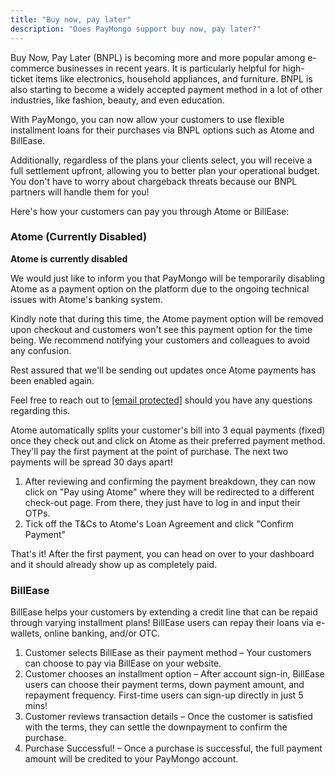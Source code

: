 ```yaml
---
title: "Buy now, pay later"
description: "Does PayMongo support buy now, pay later?"
---
```


Buy Now, Pay Later (BNPL) is becoming more and more popular among e-commerce businesses in recent years. It is particularly helpful for high-ticket items like electronics, household appliances, and furniture. BNPL is also starting to become a widely accepted payment method in a lot of other industries, like fashion, beauty, and even education.

With PayMongo, you can now allow your customers to use flexible installment loans for their purchases via BNPL options such as Atome and BillEase.

Additionally, regardless of the plans your clients select, you will receive a full settlement upfront, allowing you to better plan your operational budget. You don't have to worry about chargeback threats because our BNPL partners will handle them for you!

  Here's how your customers can pay you through Atome or BillEase: 

### Atome (Currently Disabled)

<Warning>

**Atome is currently disabled**

We would just like to inform you that PayMongo will be temporarily disabling Atome as a payment option on the platform due to the ongoing technical issues with Atome's banking system.

Kindly note that during this time, the Atome payment option will be removed upon checkout and customers won't see this payment option for the time being. We recommend notifying your customers and colleagues to avoid any confusion.

Rest assured that we'll be sending out updates once Atome payments has been enabled again. 

Feel free to reach out to [\[email protected\]](/cdn-cgi/l/email-protection#daa9afaaaab5a8ae9aaabba3b7b5b4bdb5f4b9b5b7) should you have any questions regarding this.
</Warning>

Atome automatically splits your customer's bill into 3 equal payments (fixed) once they check out and click on Atome as their preferred payment method. They'll pay the first payment at the point of purchase. The next two payments will be spread 30 days apart!

1. After reviewing and confirming the payment breakdown, they can now click on "Pay using Atome" where they will be redirected to a different check-out page. From there, they just have to log in and input their OTPs.
2. Tick off the T&Cs to Atome's Loan Agreement and click "Confirm Payment"

That's it! After the first payment, you can head on over to your dashboard and it should already show up as completely paid.

### BillEase

BillEase helps your customers by extending a credit line that can be repaid through varying installment plans! BillEase users can repay their loans via e-wallets, online banking, and/or OTC. 

1. Customer selects BillEase as their payment method – Your customers can choose to pay via BillEase on your website.
2. Customer chooses an installment option – After account sign-in, BillEase users can choose their payment terms, down payment amount, and repayment frequency. First-time users can sign-up directly in just 5 mins!
3. Customer reviews transaction details – Once the customer is satisfied with the terms, they can settle the downpayment to confirm the purchase.
4. Purchase Successful! – Once a purchase is successful, the full payment amount will be credited to your PayMongo account.